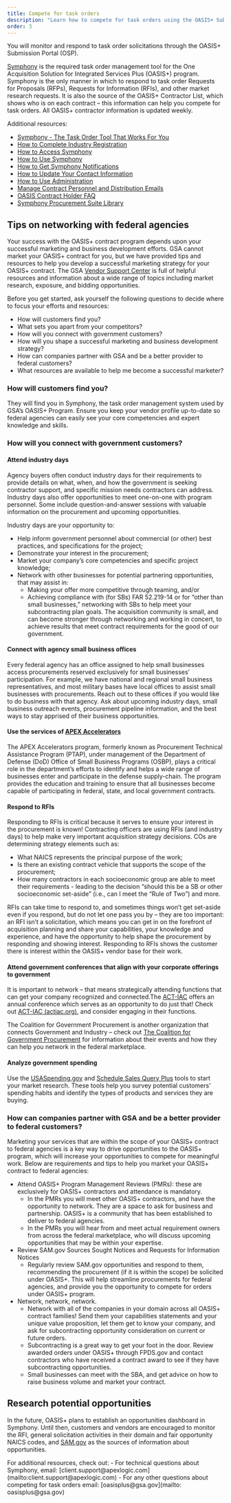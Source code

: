 ```yaml
---
title: Compete for task orders
description: "Learn how to compete for task orders using the OASIS+ Submission Portal and get tips on responding to RFIs and RFPs, marketing, and networking."
order: 3
---
```


You will monitor and respond to task order solicitations through the OASIS+ Submission Portal (OSP).

[Symphony](https://oasis.app.cloud.gov/) is the required task order management tool for the One Acquisition Solution for Integrated Services Plus (OASIS+) program. Symphony is the only manner in which to respond to task order Requests for Proposals (RFPs), Requests for Information (RFIs), and other market research requests. It is also the source of the OASIS+ Contractor List, which shows who is on each contract – this information can help you compete for task orders. All OASIS+ contractor information is updated weekly.

Additional resources:

- [Symphony - The Task Order Tool That Works For You](https://youtu.be/cQ4zVfA8MAY)
- [How to Complete Industry Registration](https://gettingstarted.apexlogic.com/support/solutions/folders/35000230645)
- [How to Access Symphony](https://gettingstarted.apexlogic.com/support/solutions/folders/35000230645)
- [How to Use Symphony](https://industrysupport.apexlogic.com/support/solutions/articles/35000213246-how-to-use-symphony)
- [How to Get Symphony Notifications](https://industrysupport.apexlogic.com/support/solutions/articles/35000213342-how-to-get-symphony-notifications)
- [How to Update Your Contact Information](https://industrysupport.apexlogic.com/support/solutions/articles/35000228579-how-to-update-your-contact-information)
- [How to Use Administration](https://industrysupport.apexlogic.com/support/solutions/articles/35000211061-how-to-use-administration)
- [Manage Contract Personnel and Distribution Emails](https://industrysupport.apexlogic.com/support/solutions/articles/35000213341-how-to-manage-your-points-of-contact)
- [OASIS Contract Holder FAQ](https://industrysupport.apexlogic.com/support/solutions/articles/35000191394-oasis-contract-holder-faq)
- [Symphony Procurement Suite Library](https://gettingstarted.apexlogic.com/support/solutions/35000138391&sa=D&source=docs&ust=1712862334763388&usg=AOvVaw2CWE3y8b_BCE9y2W3WNdvY)

## Tips on networking with federal agencies 
Your success with the OASIS+ contract program depends upon your successful marketing and business development efforts. GSA cannot market your OASIS+ contract for you, but we have provided  tips and resources to help you develop a successful marketing strategy for your OASIS+ contract. The GSA [Vendor Support Center](https://vsc.gsa.gov/) is full of helpful resources and information about a wide range of topics including market research, exposure, and bidding opportunities. 

Before you get started, ask yourself the following questions to decide where to focus your efforts and resources:

- How will customers find you?
- What sets you apart from your competitors?
- How will you connect with government customers?
- How will you shape a successful marketing and business development strategy?
- How can companies partner with GSA and be a better provider to federal customers?
- What resources are available to help me become a successful marketer?
### How will customers find you?
They will find you in Symphony, the task order management system used by GSA’s OASIS+ Program. Ensure you keep your vendor profile up-to-date so federal agencies can easily see your core competencies and expert knowledge and skills.

### How will you connect with government customers?

#### Attend industry days
Agency buyers often conduct industry days for their requirements to provide details on what, when, and how the government is seeking contractor support, and specific mission needs contractors can address. Industry days also offer opportunities to meet one-on-one with program personnel. Some include question-and-answer sessions with valuable information on the procurement and upcoming opportunities. 


Industry days are your opportunity to:

- Help inform government personnel about commercial (or other) best practices, and specifications for the project; 
- Demonstrate your interest in the procurement;
- Market your company’s core competencies and specific project knowledge; 
- Network with other businesses for potential partnering opportunities, that may assist in: 
    * Making your offer more competitive through teaming, and/or
    * Achieving compliance with (for SBs) FAR 52.219-14 or for “other than small businesses,” networking with SBs to help meet your subcontracting plan goals. The acquisition community is small, and can become stronger through networking and working in concert, to achieve results that meet contract requirements for the good of our government.

#### Connect with agency small business offices
Every federal agency has an office assigned to help small businesses access procurements reserved exclusively for small businesses’ participation. For example, we have national and regional small business representatives, and most military bases have local offices to assist small businesses with procurements. Reach out to these offices if you would like to do business with that agency. Ask about upcoming industry days, small business outreach events, procurement pipeline information, and the best ways to stay apprised of their business opportunities.

#### Use the services of [APEX Accelerators](http://www.apexaccelerators.us)
The APEX Accelerators program, formerly known as Procurement Technical Assistance Program (PTAP), under management of the Department of Defense (DoD) Office of Small Business Programs (OSBP), plays a critical role in the department’s efforts to identify and helps a wide range of businesses enter and participate in the defense supply-chain. The program provides the education and training to ensure that all businesses become capable of participating in federal, state, and local government contracts. 

#### Respond to RFIs
Responding to RFIs is critical because it serves to ensure your interest in the procurement is known! Contracting officers are using RFIs (and industry days) to help make very important acquisition strategy decisions. COs are determining strategy elements such as: 

- What NAICS represents the principal purpose of the work; 
- Is there an existing contract vehicle that supports the scope of the procurement; 
- How many contractors in each socioeconomic group are able to meet their requirements - leading to the decision “should this be a SB or other socioeconomic set-aside” (i.e., can I meet the “Rule of Two”) and more. 

RFIs can take time to respond to, and sometimes things won’t get set-aside even if you respond, but do not let one pass you by – they are too important: an RFI isn’t a solicitation, which means you can get in on the forefront of acquisition planning and share your capabilities, your knowledge and experience, and have the opportunity to help shape the procurement by responding and showing interest. Responding to RFIs shows the customer there is interest within the OASIS+ vendor base for their work.

#### Attend government conferences that align with your corporate offerings to government

It is important to network – that means strategically attending functions that can get your company recognized and connected.The [ACT-IAC](https://www.actiac.org/) offers an annual conference which serves as an opportunity to do just that! Check out [ACT-IAC (actiac.org)](https://www.actiac.org/), and consider engaging in their functions.

The Coalition for Government Procurement is another organization  that connects Government and Industry –  check out [The Coalition for Government Procurement](https://thecgp.org/) for information about their events and how they can help you network in the federal marketplace.

#### Analyze government spending
Use the [USASpending.gov](http://usaspending.gov/) and [Schedule Sales Query Plus](https://d2d.gsa.gov/report/fas-schedule-sales-query-plus-ssq) tools to start your market research. These tools help you survey potential customers’ spending habits and identify the types of products and services they are buying.

### How can companies partner with GSA and be a better provider to federal customers? 

Marketing your services that are within the scope of your OASIS+ contract to federal agencies is a key way to drive opportunities to the OASIS+ program, which will increase your opportunities to compete for meaningful work. Below are requirements and tips to help you market your OASIS+ contract to federal agencies: 

- Attend OASIS+ Program Management Reviews (PMRs): these are exclusively for OASIS+ contractors and attendance is mandatory. 
    * In the PMRs you will meet other OASIS+ contractors, and  have the opportunity to network. They are a space to ask for business and partnership.  OASIS+ is a community that has been established to deliver to federal agencies.
    * In the PMRs you will hear from and meet actual requirement owners from across the federal marketplace, who will discuss upcoming opportunities that may be within your expertise.
- Review SAM.gov Sources Sought Notices and Requests for Information Notices
    * Regularly review SAM.gov opportunities and respond to them, recommending the procurement (if it is within the scope) be solicited under OASIS+. This will help streamline procurements for federal agencies, and provide you the opportunity to compete for orders under OASIS+ program.
- Network, network, network.
    * Network with all of the companies in your domain across all OASIS+ contract families! Send them your capabilities statements and your unique value proposition, let them get to know your company, and ask for subcontracting opportunity consideration on current or future orders.
    * Subcontracting is a great way to get your foot in the door. Review awarded orders under OASIS+ through FPDS.gov and contact contractors who have received a contract award to see if they have subcontracting opportunities.
    * Small businesses can meet with the SBA, and get advice on how to raise business volume and market your contract. 
## Research potential opportunities
In the future, OASIS+ plans to establish an opportunities dashboard in Symphony. Until then, customers and vendors are encouraged to monitor the RFI, general solicitation activities in their domain and fair opportunity NAICS codes, and [SAM.gov](http://SAM.gov) as the sources of information about opportunities. 

<SummaryBox header="Have a question about competing for task orders?">
    For additional resources, check out:
    - For technical questions about Symphony, email: [client.support@apexlogic.com](mailto:client.support@apexlogic.com)
    - For any other questions about competing for task orders email: [oasisplus@gsa.gov](mailto: oasisplus@gsa.gov)
</SummaryBox>